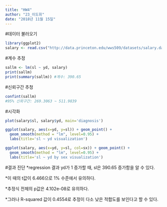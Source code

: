 ```yaml
---
title: "HW4"
author: "23_이도휘"
date: "2018년 11월 15일"
---
```


#데이터 불러오기
```r
library(ggplot2)
salary <- read.csv("http://data.princeton.edu/wws509/datasets/salary.dat", sep='')
```

#계수 추정
```r
sallm <- lm(sl ~ yd, salary)
print(sallm)
print(summary(sallm)) #계수: 390.65
```

#신뢰구간 추청
```r
confint(sallm)
#95% 신뢰구간: 269.3063 ~ 511.9839
```

#시각화
```r
plot(salary$sl, salary$yd, main='diagnosis')

ggplot(salary, aes(x=yd, y=sl)) + geom_point() +
  geom_smooth(method = "lm", level=0.95) +
  labs(title='sl ~ yd visualization') 

ggplot(salary, aes(x=yd, y=sl, col=sx)) + geom_point() +
  geom_smooth(method = "lm", level=0.95) +
  labs(title='sl ~ yd by sex visualization') 
```

#결과 진단 
*regression 결과 yd가 1 증가할 때, sl은 390.65 증가함을 알 수 있다. 

*이 때의 t값이 6.466으로 1% 수준에서 유의하다.

*추정식 전체의 p값은 4.102e-08로 유의하다.

*그러나 R-squared 값이 0.4554로 추정이 다소 낮은 적합도를 보인다고 할 수 있다.

